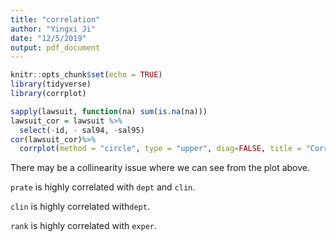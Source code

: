 ```yaml
---
title: "correlation"
author: "Yingxi Ji"
date: "12/5/2019"
output: pdf_document
---
```


```r
knitr::opts_chunk$set(echo = TRUE)
library(tidyverse)
library(corrplot)
```

```r
sapply(lawsuit, function(na) sum(is.na(na)))
lawsuit_cor = lawsuit %>% 
  select(-id, - sal94, -sal95)
cor(lawsuit_cor)%>%                            
  corrplot(method = "circle", type = "upper", diag=FALSE, title = "Correlation Plot")
```

There may be a collinearity issue where we can see from the plot above. 

`prate` is highly correlated with `dept` and `clin`. 

`clin` is highly correlated with`dept`.

`rank` is highly correlated with `exper`.



